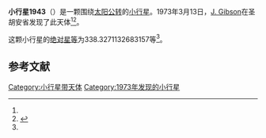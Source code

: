 {{Infobox planet
| bgcolour = #FFFFC0
| name = 1943 Anteros
| symbol = 
| image = 
| caption = 
| discovery = yes
| discovery_ref = 
| discoverer = [[J._Gibson|J. Gibson]]
| discovery_site = [[圣胡安省|圣胡安省]] 
| discovered = 1973年3月13日
| designations = yes
| mp_name = 
| named_after = 
| alt_names = 
| mp_category = [[阿莫尔型小行星|阿莫尔型小行星]]
| orbit_ref = <ref name="a">[http://ssd.jpl.nasa.gov/sbdb.cgi?sstr=1943 1943 Anteros] {{Wayback|url=http://ssd.jpl.nasa.gov/sbdb.cgi?sstr=1943 |date=20210717082242 }}，小行星數據庫瀏覽器（JPL Small-Body Database Browser）－[[美国国家航空航天局|美国国家航空航天局]]喷气推进实验室</ref>
| epoch = 2456400.5 (2013年4月18日更新)
| aphelion = {{convert|1.796160236856704|AU|km|3|abbr=on|lk=out}}
| perihelion = {{convert|1.06396690843752|AU|km|3|abbr=on}}
| semimajor = {{convert|1.430063572647112|AU|km|3|abbr=on}}
| eccentricity = 0.256000272
| period = 624.6423754 [[日|日]]<br />1.71[[儒略年|儒略年]]
| avg_speed = 
| inclination = 8.707079372723046
| asc_node = 246.3633289959602
| mean_anomaly = 
| arg_peri = 338.3271132683157
| satellites = 
| physical_characteristics = yes
| dimensions = 
| mass = 
| density = 
| surface_grav = 
| escape_velocity = 
| sidereal_day = 
| axial_tilt = 
| pole_ecliptic_lat = 
| pole_ecliptic_lon = 
| albedo = 
| temperatures= 
| temp_name1 = 
| mean_temp_1 = 
| max_temp_1 = 
| temp_name2 = 
| max_temp_2 = 
| spectral_type = 
| abs_magnitude = 338.3271132683157
}}

'''小行星1943'''（{{lang-en|1943 Anteros}}）是一颗围绕[[太阳|太阳]][[公转|公转]]的[[小行星|小行星]]。1973年3月13日，[[J._Gibson|J. Gibson]]在圣胡安省发现了此天体<ref name="a" /><ref>{{cite news|title=小行星列表|url=http://cfa-www.harvard.edu/iau/lists/NumberedMPs.txt|accessdate=2013-07-08|newspaper=哈佛大学|archive-date=2008-05-17|archive-url=https://web.archive.org/web/20080517010638/http://cfa-www.harvard.edu/iau/lists/NumberedMPs.txt|dead-url=no}}</ref>。

这颗小行星的[[绝对星等|绝对星等]]为338.3271132683157等<ref name="a" />。

==参考文献==
{{reflist}}
{{Minor Planet Number|[[小行星1942|小行星1942]]|[[小行星1944|小行星1944]]}}

{{小天体}}

[[Category:小行星带天体|Category:小行星带天体]]
[[Category:1973年发现的小行星|Category:1973年发现的小行星]]

{{asteroid-stub}}